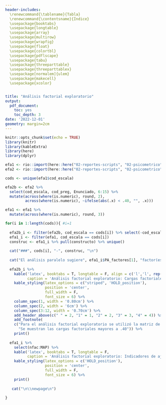 ```yaml
---
header-includes:
  \renewcommand{\tablename}{Tabla}
  \renewcommand{\contentsname}{Índice} 
  \usepackage{booktabs}
  \usepackage{longtable}
  \usepackage{array}
  \usepackage{multirow}
  \usepackage{wrapfig}
  \usepackage{float}
  \usepackage{colortbl}
  \usepackage{pdflscape}
  \usepackage{tabu}
  \usepackage{threeparttable}
  \usepackage{threeparttablex}
  \usepackage[normalem]{ulem}
  \usepackage{makecell}
  \usepackage{xcolor}


title: "Análisis factorial exploratorio"
output:
  pdf_document:
    toc: yes
    toc_depth: 3
date: '2022-12-01'
geometry: margin=2cm
---
```


```r
knitr::opts_chunk$set(echo = TRUE)
library(knitr)
library(kableExtra)
library(here)
library(dplyr)

efa1 <- rio::import(here::here("02-reportes-scripts", "02-psicometrico", "00-efa", "00-efa-indicadores.xlsx"), sheet = 2)
efa2 <- rio::import(here::here("02-reportes-scripts", "02-psicometrico", "00-efa", "00-efa-indicadores.xlsx"), sheet = 3)

cods <- unique(efa1$cod_escala)

efa2b <- efa2 %>%
  select(cod_escala, cod_preg, Enunciado, 6:15) %>%
  mutate(across(where(is.numeric), round, 2),
         across(where(is.numeric), ~ifelse(abs(.x) < .40, "", .x)))

efa1 <- efa1 %>%
  mutate(across(where(is.numeric), round, 3))

```

\pagebreak

```r

for(i in 1:length(cods)){ #i=1
  
  efa2b_i <- filter(efa2b, cod_escala == cods[i]) %>% select(-cod_escala)
  efa1_i <- filter(efa1, cod_escala == cods[i])
  construc <- efa1_i %>% pull(constructo) %>% unique()
  
  cat("###", cods[i], "-", construc, "\n")
  
  cat("El análisis paralelo sugiere", efa1_i$PA_factores[1], "factor(es)", "o", efa1_i$PA_ncomp[1], "componente(s)", "\n")
  
  efa2b_i %>% 
    kable('latex', booktabs = T, longtable = F, align = c('l','l', rep('c', 12)),
          caption = 'Análisis factorial exploratorio: Cargas factoriales para modelos de 1 a 4 factores') %>%
    kable_styling(latex_options = c("striped", 'HOLD_position'), 
                  position = 'center', 
                  full_width = F,
                  font_size = 6) %>%
    column_spec(1, width = '0.80cm') %>%
    column_spec(2, width = '6cm') %>%
    column_spec(3:12, width = '0.70cm') %>%
    add_header_above(c(" " = 2, "1" = 1, "2" = 2, "3" = 3, "4" = 4)) %>%
    add_footnote(
    c("Para el análisis factorial exploratorio se utilizó la matriz de correlación policórica y se estimó mediante minimos ponderados (WLS, por sus siglas en ingles)", 
      "Se muestran las cargas factoriales mayores a .40")) %>%
    print()
  
  efa1_i %>%
    select(nfac:MAP) %>%
    kable('latex', booktabs = T, longtable = F,
          caption = 'Análisis factorial exploratorio: Indicadores de ajuste para modelos de 1 a 4 factores') %>%
    kable_styling(latex_options = c('HOLD_position'), 
                  position = 'center', 
                  full_width = F,
                  font_size = 6) %>%
    print()
  
   cat("\n\\newpage\n")
  
}

```
